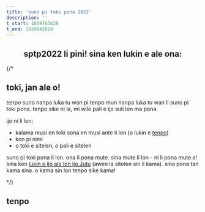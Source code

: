 ```yaml
---
title: 'suno pi toki pona 2022'
description: ''
t_start: 1659763620
t_end: 1659842820
---
```



<Countdown start={frontmatter.t_start} end={frontmatter.t_end} />
<YearNav lang="tok"/>
<h2 align="center">sptp2022 li pini! sina ken lukin e ale ona:</h2>
<Embed playlist id="PLjOmpMyMxd8TVr2MFw5AtXiypWMir8XfC" />

{/*
## toki, jan ale o!

tenpo suno nanpa luka tu wan pi tenpo mun nanpa luka tu wan li suno pi toki pona. tenpo sike ni la, mi wile pali e ijo suli lon ma pona.

ijo ni li lon:
* kalama musi en toki sona en musi ante li lon (o lukin e [tenpo](tenpo))
* kon pi nimi
* o toki e sitelen, o pali e sitelen

suno pi toki pona li lon. ona li pona mute. sina mute li lon - ni li pona mute a! sina ken [lukin e ijo ale lon ijo Jutu](https://www.youtube.com/playlist?list=PLjOmpMyMxd8TVr2MFw5AtXiypWMir8XfC) (awen la sitelen sin li kama). sina pona tan kama sina. o kama sin lon tenpo sike kama!

*/}

## tenpo

<Schedule lang="tok" from="2022.json" start={1659763800} />
